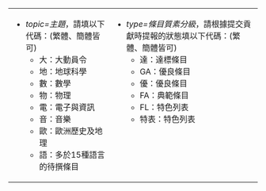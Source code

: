 {{{1|請在下方輸入{{tl|DC13/talk|<nowiki>topic=|type=</nowiki>}}，如已輸入則不用輸入。

為方便統計，請填寫topic及type參數：}}}
{| style="background-color:transparent; "
| style="vertical-align:top;"| 
* ''topic=主題''，請填以下代碼：(繁體、簡體皆可)
**大：大動員令
**地：地球科學
**數：數學
**物：物理
**電：電子與資訊
**音：音樂
**歐：歐洲歷史及地理
**語：多於15種語言的待撰條目
| style="vertical-align:top;"| 
* ''type=條目質素分級''，請根據提交貢獻時提報的狀態填以下代碼：(繁體、簡體皆可)
**達：達標條目
**GA：優良條目
**優：優良條目
**FA：典範條目
**FL：特色列表
**特表：特色列表
|}